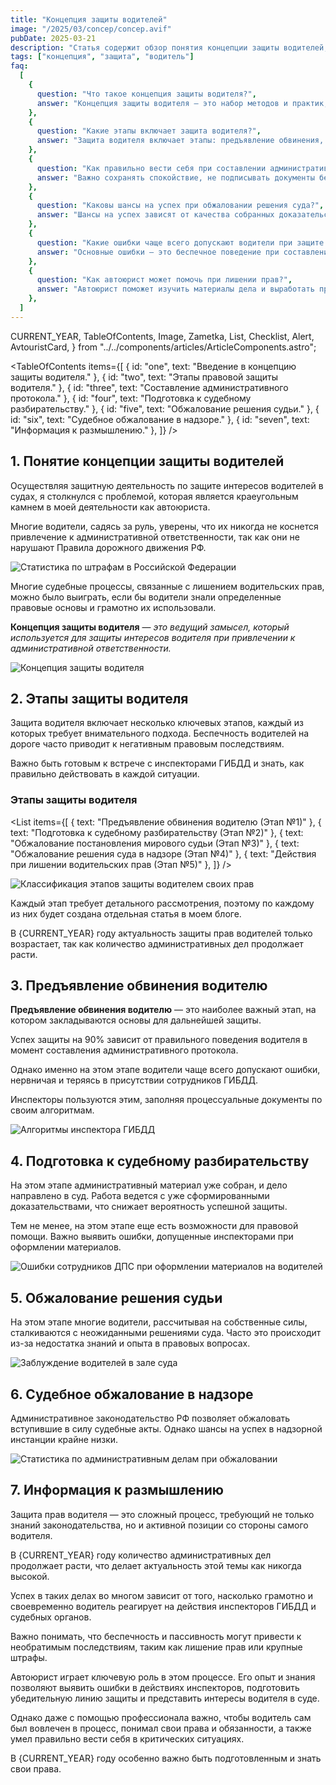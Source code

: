 ```yaml
---
title: "Концепция защиты водителей"
image: "/2025/03/concep/concep.avif"
pubDate: 2025-03-21
description: "Статья содержит обзор понятия концепции защиты водителей, а также дает понимание всех важных этапов, на которых строится эффективная юридическая защита."
tags: ["концепция", "защита", "водитель"]
faq:
  [
    {
      question: "Что такое концепция защиты водителя?",
      answer: "Концепция защиты водителя — это набор методов и практик, которые позволяют водителю защищать свои интересы при привлечении к административной ответственности, используя нормы законодательства.",
    },
    {
      question: "Какие этапы включает защита водителя?",
      answer: "Защита водителя включает этапы: предъявление обвинения, подготовка к судебному разбирательству, обжалование решения судьи, судебное обжалование в надзоре и действия при лишении прав.",
    },
    {
      question: "Как правильно вести себя при составлении административного протокола?",
      answer: "Важно сохранять спокойствие, не подписывать документы без внимательного изучения, фиксировать нарушения со стороны инспектора и собирать доказательства своей невиновности.",
    },
    {
      question: "Каковы шансы на успех при обжаловании решения суда?",
      answer: "Шансы на успех зависят от качества собранных доказательств и грамотности составления жалобы.",
    },
    {
      question: "Какие ошибки чаще всего допускают водители при защите своих прав?",
      answer: "Основные ошибки — это беспечное поведение при составлении протокола, отсутствие сбора доказательств и попытки самостоятельно решить вопрос без помощи автоюриста.",
    },
    {
      question: "Как автоюрист может помочь при лишении прав?",
      answer: "Автоюрист поможет изучить материалы дела и выработать правильную защитную линию для водителя в суде.",
    },
  ]
---
```


  CURRENT_YEAR,
  TableOfContents,
  Image,
  Zametka,
  List,
  Checklist,
  Alert,
  AvtouristCard,
} from "../../components/articles/ArticleComponents.astro";

<TableOfContents
  items={[
    { id: "one", text: "Введение в концепцию защиты водителя." },
    { id: "two", text: "Этапы правовой защиты водителя." },
    { id: "three", text: "Составление административного протокола." },
    { id: "four", text: "Подготовка к судебному разбирательству." },
    { id: "five", text: "Обжалование решения судьи." },
    { id: "six", text: "Судебное обжалование в надзоре." },
    { id: "seven", text: "Информация к размышлению." },
  ]}
/>

<section class="article-section" id="one">

## 1. Понятие концепции защиты водителей

Осуществляя защитную деятельность по защите интересов водителей в судах, я столкнулся с проблемой, которая является краеугольным камнем в моей деятельности как автоюриста.

Многие водители, садясь за руль, уверены, что их никогда не коснется привлечение к административной ответственности, так как они не нарушают Правила дорожного движения РФ.

<Zametka text="Однако это самообман — правовая система РФ по привлечению к административной ответственности работает четко и слаженно, и она ориентирована на извлечение ресурсов из водителей." />

<Image
  src="/2025/03/concep/shtraf-vod.avif"
  alt="Статистика по штрафам в Российской Федерации"
  counter={1}
/>

<Alert text="По статистике на 99% попадающих к мировому судье административных дел рассматриваются не в пользу водителя." />

Многие судебные процессы, связанные с лишением водительских прав, можно было выиграть, если бы водители знали определенные правовые основы и грамотно их использовали.

**Концепция защиты водителя** — _это ведущий замысел, который используется для защиты интересов водителя при привлечении к административной ответственности._

<Image
  src="/2025/03/concep/kon-zash.avif"
  alt="Концепция защиты водителя"
  counter={2}
/>

<Zametka text="Это набор методов и практик, которые позволяют переиграть систему, используя ее же правила (нормы законодательства), и привести к прекращению административного производства." />

</section>

<section class="article-section" id="two">

## 2. Этапы защиты водителя

Защита водителя включает несколько ключевых этапов, каждый из которых требует внимательного подхода. Беспечность водителей на дороге часто приводит к негативным правовым последствиям.

Важно быть готовым к встрече с инспекторами ГИБДД и знать, как правильно действовать в каждой ситуации.

### Этапы защиты водителя

<List
  items={[
    { text: "Предъявление обвинения водителю (Этап №1)" },
    { text: "Подготовка к судебному разбирательству (Этап №2)" },
    { text: "Обжалование постановления мирового судьи (Этап №3)" },
    { text: "Обжалование решения суда в надзоре (Этап №4)" },
    { text: "Действия при лишении водительских прав (Этап №5)" },
  ]}
/>

<Image
  src="/2025/03/concep/klassif.avif"
  alt="Классификация этапов защиты водителем своих прав"
  counter={3}
/>

Каждый этап требует детального рассмотрения, поэтому по каждому из них будет создана отдельная статья в моем блоге.

В {CURRENT_YEAR} году актуальность защиты прав водителей только возрастает, так как количество административных дел продолжает расти.

</section>

<section class="article-section" id="three">

## 3. Предъявление обвинения водителю

**Предъявление обвинения водителю** — это наиболее важный этап, на котором закладываются основы для дальнейшей защиты.

Успех защиты на 90% зависит от правильного поведения водителя в момент составления административного протокола.

<Zametka text="Успех эффективной защиты водителя зависит на 90% от правильного поведения при предъявлении обвинения и сборе первичных доказательств." />

Однако именно на этом этапе водители чаще всего допускают ошибки, нервничая и теряясь в присутствии сотрудников ГИБДД.

Инспекторы пользуются этим, заполняя процессуальные документы по своим алгоритмам.

<Image
  src="/2025/03/concep/alg_insp.avif"
  alt="Алгоритмы инспектора ГИБДД"
  counter={4}
/>

<Zametka text="Правильное использование законодательства позволяет переиграть инспектора ДПС и подготовиться к судебному заседанию с необходимой юридической защитой." />

</section>

<section id="four">

## 4. Подготовка к судебному разбирательству

На этом этапе административный материал уже собран, и дело направлено в суд. Работа ведется с уже сформированными доказательствами, что снижает вероятность успешной защиты.

<Zametka text="В такой ситуации приходится работать с уже сформированными доказательствами, что снижает эффективность защиты." />

Тем не менее, на этом этапе еще есть возможности для правовой помощи. Важно выявить ошибки, допущенные инспекторами при оформлении материалов.

<Image
  src="/2025/03/concep/osh_sotr.avif"
  alt="Ошибки сотрудников ДПС при оформлении материалов на водителей"
  counter={5}
/>

<Zametka text="Ситуацию нужно контролировать с самого начала, чтобы создать условия для успешной защиты в суде." />

</section>

<section class="article-section" id="five">

## 5. Обжалование решения судьи

На этом этапе многие водители, рассчитывая на собственные силы, сталкиваются с неожиданными решениями суда. Часто это происходит из-за недостатка знаний и опыта в правовых вопросах.

<Image
  src="/2025/03/concep/zab_vod.avif"
  alt="Заблуждение водителей в зале суда"
  counter={6}
/>

<Zametka text="Многие типовые ситуации на дороге уже описаны, но каждая ситуация уникальна и требует индивидуального подхода." />

</section>

<section class="article-section" id="six">

## 6. Судебное обжалование в надзоре

Административное законодательство РФ позволяет обжаловать вступившие в силу судебные акты. Однако шансы на успех в надзорной инстанции крайне низки.

<Image
  src="/2025/03/concep/nad_inst.avif"
  alt="Статистика по административным делам при обжаловании"
  counter={7}
/>

<Zametka text="Только 1% надзорных жалоб удовлетворяется, что делает этот этап крайне сложным для водителей." />

</section>

<section class="article-section" id="seven">

## 7. Информация к размышлению

Защита прав водителя — это сложный процесс, требующий не только знаний законодательства, но и активной позиции со стороны самого водителя.

В {CURRENT_YEAR} году количество административных дел продолжает расти, что делает актуальность этой темы как никогда высокой.

Успех в таких делах во многом зависит от того, насколько грамотно и своевременно водитель реагирует на действия инспекторов ГИБДД и судебных органов.

Важно понимать, что беспечность и пассивность могут привести к необратимым последствиям, таким как лишение прав или крупные штрафы.

Автоюрист играет ключевую роль в этом процессе. Его опыт и знания позволяют выявить ошибки в действиях инспекторов, подготовить убедительную линию защиты и представить интересы водителя в суде.

Однако даже с помощью профессионала важно, чтобы водитель сам был вовлечен в процесс, понимал свои права и обязанности, а также умел правильно вести себя в критических ситуациях.

В {CURRENT_YEAR} году особенно важно быть подготовленным и знать свои права.

<AvtouristCard />

</section>
